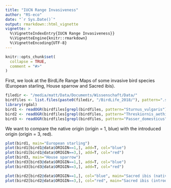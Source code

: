 ```yaml
---
title: "IUCN Range Invasiveness"
author: "RS-eco"
date: "`r Sys.Date()`"
output: rmarkdown::html_vignette
vignette: >
  %\VignetteIndexEntry{IUCN Range Invasiveness}}
  %\VignetteEngine{knitr::rmarkdown}
  %\VignetteEncoding{UTF-8}
---
```


```r
knitr::opts_chunk$set(
  collapse = TRUE,
  comment = "#>"
)
```

First, we look at the BirdLife Range Maps of some invasive bird species (European starling, House sparrow and Sacred ibis).

```r
filedir <- "/media/matt/Data/Documents/Wissenschaft/Data/"
birdfiles <- list.files(paste0(filedir, "/BirdLife_2018/"), pattern=".shp", full.names=TRUE)
library(rgdal)
bird1 <- readOGR(birdfiles[grepl(birdfiles, pattern="Sturnus_vulgaris")]) # European starling
bird2 <- readOGR(birdfiles[grepl(birdfiles, pattern="Threskiornis_aethiopicus")]) #Sacred ibis
bird3 <- readOGR(birdfiles[grepl(birdfiles, pattern="Passer_domesticus")]) # House sparrow
```

We want to compare the native origin (origin = 1, blue) with the introduced origin (origin = 3, red).

```r
plot(bird1, main="European starling")
plot(bird1[bird1@data$ORIGIN==1,], add=T, col="blue")
plot(bird1[bird1@data$ORIGIN==3,], add=T, col="red")
plot(bird3, main="House sparrow")
plot(bird3[bird3@data$ORIGIN==1,], add=T, col="blue")
plot(bird3[bird3@data$ORIGIN==3,], add=T, col="red")
```

```r
plot(bird2[bird2@data$ORIGIN==1,], col="blue", main="Sacred ibis (native)")
plot(bird2[bird2@data$ORIGIN==3,], col="red", main="Sacred ibis (introduced)")
```
